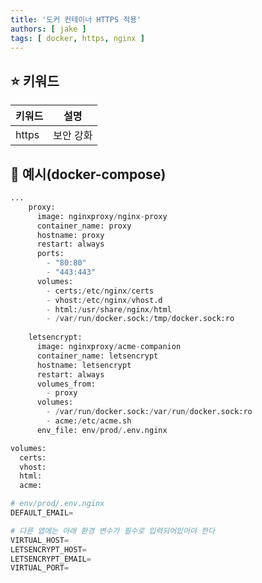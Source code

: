 ```yaml
---
title: '도커 컨테이너 HTTPS 적용'
authors: [ jake ]
tags: [ docker, https, nginx ]
---
```


## ⭐ 키워드

| 키워드   | 설명    |
|-------|-------|
| https | 보안 강화 |

## 🐥 예시(docker-compose)

```python
...
	proxy:
	  image: nginxproxy/nginx-proxy
	  container_name: proxy
	  hostname: proxy
	  restart: always
	  ports:
	    - "80:80"
	    - "443:443"
	  volumes:
	    - certs:/etc/nginx/certs
	    - vhost:/etc/nginx/vhost.d
	    - html:/usr/share/nginx/html
	    - /var/run/docker.sock:/tmp/docker.sock:ro
	
	letsencrypt:
	  image: nginxproxy/acme-companion
	  container_name: letsencrypt
	  hostname: letsencrypt
	  restart: always
	  volumes_from:
	    - proxy
	  volumes:
	    - /var/run/docker.sock:/var/run/docker.sock:ro
	    - acme:/etc/acme.sh
	  env_file: env/prod/.env.nginx

volumes:
  certs:
  vhost:
  html:
  acme:

# env/prod/.env.nginx
DEFAULT_EMAIL=

# 다른 앱에는 아래 환경 변수가 필수로 입력되어있어야 한다
VIRTUAL_HOST=
LETSENCRYPT_HOST=
LETSENCRYPT_EMAIL=
VIRTUAL_PORT=

```